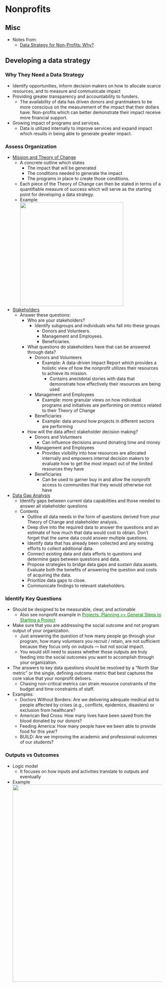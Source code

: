 # Nonprofits  {#sec-nonprof .unnumbered}

## Misc {#sec-nonprof-misc .unnumbered}

-   Notes from:
    -   [Data Strategy for Non-Profits: Why?](https://blog.deltanalytics.org/data-strategy-for-non-profits-why-4f93d7abacf2)

## Developing a data strategy  {#sec-nonprof-devdatstrat .unnumbered}

### Why They Need a Data Strategy  {#sec-nonprof-devdatstrat-wtmads .unnumbered}

-   Identify opportunities, inform decision makers on how to allocate scarce resources, and to measure and communicate impact
-   Providing greater transparency and accountability to funders.
    -   The availability of data has driven donors and grantmakers to be more conscious on the measurement of the impact that their dollars have. Non-profits which can better demonstrate their impact receive more financial support.
-   Growing impact of programs and services.
    -   Data is utilized internally to improve services and expand impact which results in being able to generate greater impact.

### Assess Organization  {#sec-nonprof-devdatstrat-assorg .unnumbered}

-   [Mission and Theory of Change]{.underline}
    -   A concrete outline which states
        -   The impact that will be generated
        -   The conditions needed to generate the impact
        -   The programs in place to create those conditions.
    -   Each piece of the Theory of Change can then be stated in terms of a quantifiable measure of success which will serve as the starting point for developing a data strategy.
    -   Example\
        ![](./_resources/Nonprofits.resources/1-Ap92XjwEYV-kuAou_2nicg.png){.lightbox width="332"}
-   [Stakeholders]{.underline}
    -   Answer these questions:
        -   Who are your stakeholders?
            -   Identify subgroups and individuals who fall into these groups
                -   Donors and Volunteers.
                -   Management and Employees.
                -   Beneficiaries.
        -   What questions do stakeholders have that can be answered through data?
            -   Donors and Volunteers
                -   Example: A data-driven Impact Report which provides a holistic view of how the nonprofit utilizes their resources to achieve its mission.
                    -   Contains anectdotal stories with data that demonstrate how effectively their resources are being used
            -   Management and Employees
                -   Example: more granular views on how individual programs and initiatives are performing on metrics related to their Theory of Change
            -   Beneficiaries
                -   Example: data around how projects in different sectors are performing
        -   How will the data affect stakeholder decision making?
            -   Donors and Volunteers
                -   Can influence decisions around donating time and money
            -   Management and Employees
                -   Provides visibility into how resources are allocated internally and empowers internal decision makers to evaluate how to get the most impact out of the limited resources they have
            -   Beneficiaries
                -   Can be used to garner buy in and allow the nonprofit access to communities that they would otherwise not have
-   [Data Gap Analysis]{.underline}
    -   Identify gaps between current data capabilities and those needed to answer all stakeholder questions
    -   Contents
        -   Outline all data needs in the form of questions derived from your Theory of Change and stakeholder analysis.
        -   Deep dive into the required data to answer the questions and an estimate of how much that data would cost to obtain. Don't forget that the same data could answer multiple questions.
        -   Identify data that has already been collected and any existing efforts to collect additional data.
        -   Connect existing data and data efforts to questions and determine gaps between questions and data.
        -   Propose strategies to bridge data gaps and sustain data assets. Evaluate both the benefits of answering the question and costs of acquiring the data.
        -   Prioritize data gaps to close.
        -   Communicate findings to relevant stakeholders.

### Identify Key Questions  {#sec-nonprof-devdatstrat-idkeyquest .unnumbered}

-   Should be designed to be measurable, clear, and actionable 
    -   Also see nonprofit example in [Projects, Planning \>\> General Steps to Starting a Project](https://ercbk.github.io/Data-Science-Notebook/qmd/project-planning.html#sec-proj-plan-gensteps){style="color: green"}
-   Make sure that you are addressing the social outcome and not program output of your organization.
    -   Just answering the question of how many people go through your program, how many volunteers you recruit / retain, are not sufficient because they focus only on outputs --- but not social impact.
    -   You would still need to assess whether those outputs are truly feeding into the social outcomes you want to accomplish through your organization.
-   The answers to key data questions should be resolved by a "North Star metric" or the single, defining outcome metric that best captures the core value that your nonprofit delivers.
    -   Chasing non-critical metrics can strain resource constraints of the budget and time constraints of staff.
-   Examples:
    -   Doctors Without Borders: Are we delivering adequate medical aid to people affected by crises (e.g., conflicts, epidemics, disasters) or exclusion from healthcare?
    -   American Red Cross: How many lives have been saved from the blood donated by our donors?
    -   Feeding America: How many people have we been able to provide food for this year?
    -   BUILD: Are we improving the academic and professional outcomes of our students?

### Outputs vs Outcomes  {#sec-nonprof-devdatstrat-outvout .unnumbered}

-   Logic model
    -   It focuses on how inputs and activities translate to outputs and eventually
-   Example  
    ![](./_resources/Nonprofits.resources/1-1Zj8iZRg_8ClIH2ocpXZqQ.png){.lightbox width="632"}
